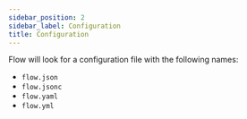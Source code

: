 ```yaml
---
sidebar_position: 2
sidebar_label: Configuration
title: Configuration
---
```


Flow will look for a configuration file with the following names:
- `flow.json`
- `flow.jsonc`
- `flow.yaml`
- `flow.yml`
